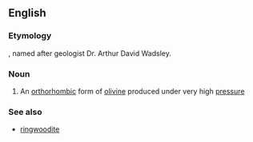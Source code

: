 ==English==

===Etymology===
{{suffix|Wadsley|ite|lang=en}}, named after geologist Dr. Arthur David Wadsley.

===Noun===
{{wikipedia}}
{{en-noun|-|s}}

# {{context|mineralogy|lang=en}} An [[orthorhombic]] form of [[olivine]] produced under very high [[pressure]]

===See also===
*[[ringwoodite]]